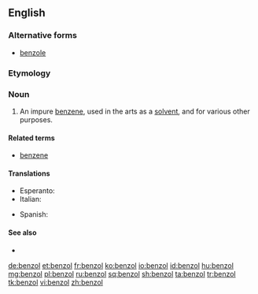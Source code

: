 ==English==

===Alternative forms===
* [[benzole]]

===Etymology===
{{confix|benzo|ol|gloss2=oil}}

===Noun===
{{en-noun}}

# {{context|organic chemistry|lang=en}} An impure [[benzene]], used in the arts as a [[solvent]], and for various other purposes.

====Related terms====
* [[benzene]]

====Translations====
{{trans-top|an impure benzene}}
* Esperanto: {{t|eo|benzolo}}
* Italian: {{t|it|benzolo|m}}
{{trans-mid}}
* Spanish: {{t|es|benzol|m}}
{{trans-bottom}}

====See also====
* {{pedia}}

[[de:benzol]]
[[et:benzol]]
[[fr:benzol]]
[[ko:benzol]]
[[io:benzol]]
[[id:benzol]]
[[hu:benzol]]
[[mg:benzol]]
[[pl:benzol]]
[[ru:benzol]]
[[sq:benzol]]
[[sh:benzol]]
[[ta:benzol]]
[[tr:benzol]]
[[tk:benzol]]
[[vi:benzol]]
[[zh:benzol]]